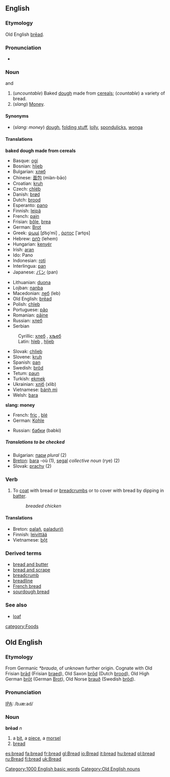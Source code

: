 ==English==
{{wikipedia}}
{{cookbook}}
===Etymology===
Old English [[bread#Old English|brēad]].

===Pronunciation===
*{{audio|en-us-bread.ogg|Audio (US)}}

===Noun===
{{en-noun-reg}}  {{uncountable}} and {{countable}}

#<!--DefA-->(''uncountable'') Baked [[dough]] made from [[cereal]]s; (''countable'') a variety of bread.
#<!--DefB-->(''slang'') [[Money]].

====Synonyms====
*<!--DefB-->(''slang: money'') [[dough]], [[folding stuff]], [[lolly]], [[spondulicks]], [[wonga]]

====Translations====

<!--DefA-->'''baked dough made from cereals'''
{{top}}
*Basque: [[ogi]]
*Bosnian: [[hljeb]] {{m}}
*Bulgarian: [[хляб]] {{m}}
*Chinese: [[面包]] (miàn-bāo)
*Croatian: [[kruh]] {{m}}
*Czech: [[chléb]] {{m}}
*Danish: [[brød]] {{n}}
*Dutch: [[brood]] {{n}}
*Esperanto: [[pano]]
*Finnish: [[leipä]]
*French: [[pain]] {{m}}
*Frisian: [[bôle]], [[brea]]
*German: [[Brot]] {{n}}
*Greek: [[ψωμί]] [p͡so̞ˈmi] {{n}}, [[άρτος]] [ˈarto̞s] {{m}}
*Hebrew: [[לחם]] (lehem)
*Hungarian: [[kenyér]]
*Irish: [[aran]] 
*Ido: Pano
*Indonesian: [[roti]]
*Interlingua: [[pan]]
*Japanese: [[パン]] (pan)
{{mid}}
*Lithuanian: [[duona]] {{f}}
*Lojban: [[nanba]]
*Macedonian: [[леб]] (leb)
*Old English: [[brēad]]
*Polish: [[chleb]] {{m}}
*Portuguese: [[pão]] {{m}}
*Romanian: [[pâine]] {{f}}
*Russian: [[хлеб]] {{m}}
*Serbian
:Cyrillic: [[хлеб]] {{m}}, [[хљеб]] {{m}}
:Latin: [[hleb]] {{m}}, [[hljeb]] {{m}}
*Slovak:  [[chlieb]]  {{m}}
*Slovene: [[kruh]] {{m}}
*Spanish: [[pan]] {{m}}
*Swedish: [[bröd]]
*Tetum: [[paun]]
*Turkish: [[ekmek]]
*Ukrainian: [[хліб]] (xlib) {{m}}
*Vietnamese: [[bánh mì]]
*Welsh: [[bara]] {{m}}
{{bottom}}

<!--DefB-->'''slang: money'''
{{top}}
*French: [[fric]] {{m}}, [[blé]] {{m}}
*German: [[Kohle]] {{f}}
{{mid}}
*Russian: [[бабки]] (babki)
{{bottom}}

=====Translations to be checked=====
<!--Remove this section once all of the translations below have been moved into the tables above.-->
{{checktrans}}

*Bulgarian: [[пари]] ''plural'' (2)
*[[Breton]]: [[bara#Breton|bara]] {{m}} -où (1), [[segal]] ''collective noun'' (rye) (2)
*Slovak: [[prachy]] {{m}} {{p}} (2)

===Verb===
{{en-infl-reg-consonant|bread||}}

# <!--DefC-->To [[coat]] with bread or [[breadcrumb]]s or to cover with bread by dipping in [[batter]].
#:''breaded chicken''

====Translations====
<!--DefC-->
*Breton: [[palañ]], [[paladuriñ]]
*Finnish: [[leivittää]]
*Vietnamese: [[bột]]

===Derived terms===
*[[bread and butter]]<!--someone's profession-->
*[[bread and scrape]]
*[[breadcrumb]]
*[[breadline]]
*[[French bread]]
*[[sourdough bread]]

===See also===
*[[loaf]]
[[Category:1000 English basic words]]
[[category:Foods]]


==Old English==
===Etymology===
From Germanic ''*brauda'', of unknown further origin.  Cognate with Old Frisian [[brad|brād]] (Frisian [[braed]]), Old Saxon [[brod|brōd]] (Dutch [[brood#Dutch|brood]]), Old High German [[brot|brōt]] (German [[Brot]]), Old Norse [[brauð]] (Swedish [[bröd]]).

===Pronunciation===
[[IPA]]: /bɹæ:ad/

===Noun===
'''brēad''' ''n''
# a [[bit]], a [[piece]], a [[morsel]]
# [[bread#English|bread]]

[[Category:Old English nouns]]
[[es:bread]]
[[fa:bread]]
[[fr:bread]]
[[gl:Bread]]
[[io:Bread]]
[[it:bread]]
[[hu:bread]]
[[pl:bread]]
[[ru:Bread]]
[[fi:bread]]
[[uk:Bread]]